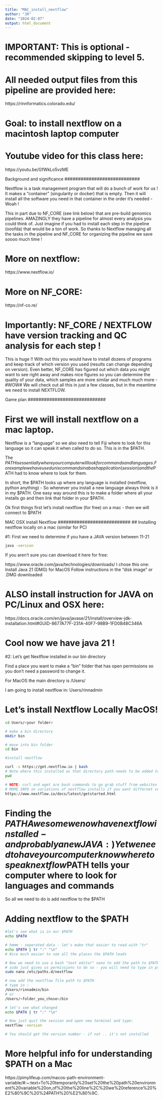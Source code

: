 ```yaml
---
title: "MAC_install_nextflow"
author: "JR"
date: "2024-02-07"
output: html_document
---
```


# IMPORTANT: This is optional - recommended skipping to level 5.
# All needed output files from this pipeline are provided here:
https://rinnformatics.colorado.edu/

# Goal: to install nextflow on a macintosh laptop computer

# Youtube video for this class here:
https://youtu.be/GfWkLo5vzME


############################
Background and significance
############################

Nextflow is a task management program that will do a bunch of work for us !
It makes a "container" (singularity or docker) that is empty. Then it will 
install all the software you need in that container in the order it's needed - Woah !

This in part due to NF_CORE (see link below) that are pre-build genomics pipelines.
AMAZINGLY they have a pipeline for almost every analysis you could think of. Just imagine
if you had to install each step in the pipeline (ooofda) that would be a ton of work. So 
thanks to Nextflow managing all the tasks in the pipeline and NF_CORE for organizing the 
pipeline we save soooo much time !

# More on nextflow:
https://www.nextflow.io/


# More on NF_CORE:
https://nf-co.re/

# Importantly: NF_CORE / NEXTFLOW have version tracking and QC analysis for each step !
This is huge !! With out this you would have to install dozens of programs and keep track of 
which version you used (results can change depending on version). Even better, NF_CORE has figured
out which data you might want to see right away and makes nice figures so you can determine the quality 
of your data, which samples are more similar and much much more - #WOW# We will check out all this in
just a few classes, but in the meantime we need to install NEXTFLOW.

#############################
Game plan
#############################

# First we will install nextflow on a mac laptop. 
Nextflow is a "language" so we also 
need to tell Fiji where to look for this language so it can speak it when 
called to do so. This is in the $PATH.

The $PATH is essentially where your computer will look for commands and languages.
For example we have used unix commands in a bash application (session) and the
$PATH had to know where to look for them. 

In short, the $PATH looks up where any language is installed (nextflow, python anything) -
So whenever you install a new language always think is it in my $PATH. One easy way around this 
is to make a folder where all your installs go and then link that folder in your $PATH.

Ok first things first let's install nextflow (for free) on a mac - then we will connect to $PATH


###########################
MAC OSX install Nextflow
###########################
## Installing nextflow locally on a mac (similar for PC)

#1: First we need to determine if you have a JAVA version between 11-21

```bash
java -version

```

If you aren't sure you can download it here for free:

https://www.oracle.com/java/technologies/downloads/
I chose this one: Install Java 21 (DMG) for MacOS
Follow instructions in the "disk image" or .DMG downloaded

# ALSO install instruction for JAVA on PC/Linux and OSX here:
https://docs.oracle.com/en/java/javase/21/install/overview-jdk-installation.html#GUID-8677A77F-231A-40F7-98B9-1FD0B48C346A

# Cool now we have java 21 !

#2: Let's get Nextflow installed in our bin directory

Find a place you want to make a "bin" folder that has
open permissions so you don't need a password to change it.

For MacOS the main directory is /Users/<computer_name>

I am going to install nextflow in: Users/rinnadmin

# Let's install Nextflow Locally MacOS!
```bash

cd Users/<your folder>

# make a bin directory
mkdir bin

# move into bin folder
cd bin

#install nextflow

curl -s https://get.nextflow.io | bash
# Note where this installed as that directory path needs to be added to $PATH
pwd

# NOTE: curl and wget are bash commands to go grab stuff from websites
# MORE INFO on variations of nextflow installs if you want differnet versions etc
https://www.nextflow.io/docs/latest/getstarted.html

```

# Finding the $PATH
Awesome we now have nextflow installed - and probably a new JAVA :)
Yet we need to have your computer know where to speak nextflow
$PATH tells your computer where to look for languages and commands

So all we need to do is add nextflow to the $PATH

# Adding nextflow to the $PATH
```bash

#let's see what is in our $PATH
echo $PATH

# hmmm : seperated data - let's make that easier to read with "tr"
echo $PATH | tr ":" "\n"
# Nice much easier to see all the places the $PATH leads

# Now we need to use a bash "text editor" nano to add the path to $PATH
# sudo just gives us permissions to do so - you will need to type in pswd
sudo nano /etc/paths.d/nextflow

# now add the nextflow file path to $PATH
# type in :
/Users/rinnadmin/bin
# or 
/Users/<folder_you_chose>/bin

# let's see what changed
echo $PATH | tr ":" "\n"

# Now just quit the session and open new terminal and type:
nextflow -version 

# You should get the version number - if not .. it's not installed

```

# More helpful info for understanding $PATH on a Mac
https://pimylifeup.com/macos-path-environment-variable/#:~:text=To%20temporarily%20set%20the%20path%20environment%20variable%20on,of%20the%20line%2C%20we%20reference%20%E2%80%9C%20%24PATH%20%E2%80%9C.

